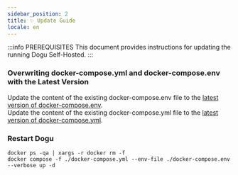 ```yaml
---
sidebar_position: 2
title: ✨ Update Guide
locale: en
---
```


:::info PREREQUISITES
This document provides instructions for updating the running Dogu Self-Hosted.
:::

### Overwriting docker-compose.yml and docker-compose.env with the Latest Version

Update the content of the existing docker-compose.env file to the [latest version of docker-compose.env](https://github.com/dogu-team/dogu-self-hosted/blob/main/docker-compose.env).  
Update the content of the existing docker-compose.yml file to the [latest version of docker-compose.yml](https://github.com/dogu-team/dogu-self-hosted/blob/main/docker-compose.yml).

### Restart Dogu

```
docker ps -qa | xargs -r docker rm -f
docker compose -f ./docker-compose.yml --env-file ./docker-compose.env --verbose up -d
```
